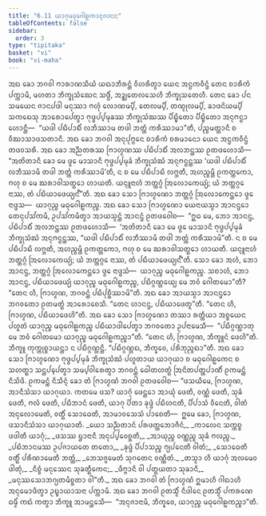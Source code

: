 ```yaml
---
title: "6.11 ᨿᩣᨣᩩᨾᨵᩩᨣᩮᩤᩊᨠᩣᨶᩩᨩᩣᨶᨶ"
tableOfContents: false
sidebar:
  order: 3
type: "tipitaka"
basket: "vi"
book: "vi-maha"
---
```



<DynamicBreadcrumb />

<Division number="282" book="vi-maha">

<Paragraph number="1278" book="vi-maha">
ᩋᨳ ᨡᩮᩣ ᨽᨣᩅᩤ ᨻᩣᩁᩣᨱᩈᩥᨿᩴ ᨿᨳᩣᨽᩥᩁᨶ᩠ᨲᩴ ᩅᩥᩉᩁᩥᨲ᩠ᩅᩣ ᨿᩮᨶ ᩋᨶ᩠ᨵᨠᩅᩥᨶ᩠ᨴᩴ ᨲᩮᨶ ᨧᩣᩁᩥᨠᩴ ᨸᨠ᩠ᨠᩣᨾᩥ, ᨾᩉᨲᩣ ᨽᩥᨠ᩠ᨡᩩᩈᩴᨥᩮᨶ ᩈᨴ᩠ᨵᩥᩴ, ᩋᨯ᩠ᨰᨲᩮᩃᩈᩮᩉᩥ ᨽᩥᨠ᩠ᨡᩩᩈᨲᩮᩉᩥ. ᨲᩮᨶ ᨡᩮᩣ ᨸᨶ ᩈᨾᨿᩮᨶ ᨩᩣᨶᨸᨴᩤ ᨾᨶᩩᩔᩣ ᨻᩉᩩᩴ ᩃᩮᩣᨱᨾ᩠ᨸᩥ, ᨲᩮᩃᨾ᩠ᨸᩥ, ᨲᨱ᩠ᨯᩩᩃᨾ᩠ᨸᩥ, ᨡᩣᨴᨶᩦᨿᨾ᩠ᨸᩥ ᩈᨠᨭᩮᩈᩩ ᩋᩣᩁᩮᩣᨸᩮᨲ᩠ᩅᩣ ᨻᩩᨴ᩠ᨵᨸ᩠ᨸᨾᩩᨡᩔ ᨽᩥᨠ᩠ᨡᩩᩈᩴᨥᩔ ᨸᩥᨭ᩠ᨮᩥᨲᩮᩣ ᨸᩥᨭ᩠ᨮᩥᨲᩮᩣ ᩋᨶᩩᨻᨶ᩠ᨵᩣ ᩉᩮᩣᨶ᩠ᨲᩥ—  “ᨿᨴᩤ ᨸᨭᩥᨸᩣᨭᩥᩴ ᩃᨽᩥᩔᩣᨾ ᨲᨴᩤ ᨽᨲ᩠ᨲᩴ ᨠᩁᩥᩔᩣᨾᩣ”ᨲᩥ, ᨸᨬ᩠ᨧᨾᨲ᩠ᨲᩣᨶᩥ ᨧ ᩅᩥᨥᩣᩈᩣᨴᩈᨲᩣᨶᩥ.
</Paragraph>

<Paragraph number="1279" book="vi-maha">
ᩋᨳ ᨡᩮᩣ ᨽᨣᩅᩤ ᩋᨶᩩᨸᩩᨻ᩠ᨻᩮᨶ ᨧᩣᩁᩥᨠᩴ ᨧᩁᨾᩣᨶᩮᩣ ᨿᩮᨶ ᩋᨶ᩠ᨵᨠᩅᩥᨶ᩠ᨴᩴ ᨲᨴᩅᩈᩁᩥ. ᩋᨳ ᨡᩮᩣ ᩋᨬ᩠ᨬᨲᩁᩔ ᨻᩕᩣᩉ᩠ᨾᨱᩔ ᨸᨭᩥᨸᩣᨭᩥᩴ ᩋᩃᨽᨶ᩠ᨲᩔ ᩑᨲᨴᩉᩮᩣᩈᩥ—  “ᩋᨲᩦᨲᩣᨶᩥ ᨡᩮᩣ ᨾᩮ ᨴ᩠ᩅᩮ ᨾᩣᩈᩣᨶᩥ ᨻᩩᨴ᩠ᨵᨸ᩠ᨸᨾᩩᨡᩴ ᨽᩥᨠ᩠ᨡᩩᩈᩴᨥᩴ ᩋᨶᩩᨻᨶ᩠ᨵᨶ᩠ᨲᩔ ‘ᨿᨴᩤ ᨸᨭᩥᨸᩣᨭᩥᩴ ᩃᨽᩥᩔᩣᨾᩥ ᨲᨴᩤ ᨽᨲ᩠ᨲᩴ ᨠᩁᩥᩔᩣᨾᩦ’ᨲᩥ, ᨶ ᨧ ᨾᩮ ᨸᨭᩥᨸᩣᨭᩥ ᩃᨻ᩠ᨽᨲᩥ, ᩋᩉᨬ᩠ᨧᨾ᩠ᩉᩥ ᩑᨠᨲ᩠ᨲᨠᩮᩣ, ᨻᩉᩩ ᨧ ᨾᩮ ᨥᩁᩣᩅᩤᩈᨲ᩠ᨳᩮᩣ ᩉᩣᨿᨲᩥ. ᨿᨶ᩠ᨶᩪᨶᩣᩉᩴ ᨽᨲ᩠ᨲᨣ᩠ᨣᩴ ᩒᩃᩮᩣᨠᩮᨿ᩠ᨿᩴ; ᨿᩴ ᨽᨲ᩠ᨲᨣ᩠ᨣᩮ ᨶᩣᩔ, ᨲᩴ ᨸᨭᩥᨿᩣᨴᩮᨿ᩠ᨿᨶ᩺”ᨲᩥ. ᩋᨳ ᨡᩮᩣ ᩈᩮᩣ ᨻᩕᩣᩉ᩠ᨾᨱᩮᩣ ᨽᨲ᩠ᨲᨣ᩠ᨣᩴ ᩒᩃᩮᩣᨠᩮᨶ᩠ᨲᩮᩣ ᨴ᩠ᩅᩮ ᨶᩣᨴ᩠ᨴᩈ—  ᨿᩣᨣᩩᨬ᩠ᨧ ᨾᨵᩩᨣᩮᩤᩊᨠᨬ᩠ᨧ. ᩋᨳ ᨡᩮᩣ ᩈᩮᩣ ᨻᩕᩣᩉ᩠ᨾᨱᩮᩣ ᨿᩮᨶᩣᨿᩈ᩠ᨾᩣ ᩋᩣᨶᨶ᩠ᨴᩮᩣ ᨲᩮᨶᩩᨸᩈᩘᨠᨾᩥ, ᩏᨸᩈᩘᨠᨾᩥᨲ᩠ᩅᩣ ᩋᩣᨿᩈ᩠ᨾᨶ᩠ᨲᩴ ᩋᩣᨶᨶ᩠ᨴᩴ ᩑᨲᨴᩅᩮᩤᨧ—  “ᩍᨵ ᨾᩮ, ᨽᩮᩣ ᩋᩣᨶᨶ᩠ᨴ, ᨸᨭᩥᨸᩣᨭᩥᩴ ᩋᩃᨽᨶ᩠ᨲᩔ ᩑᨲᨴᩉᩮᩣᩈᩥ—  ‘ᩋᨲᩦᨲᩣᨶᩥ ᨡᩮᩣ ᨾᩮ ᨴ᩠ᩅᩮ ᨾᩣᩈᩣᨶᩥ ᨻᩩᨴ᩠ᨵᨸ᩠ᨸᨾᩩᨡᩴ ᨽᩥᨠ᩠ᨡᩩᩈᩴᨥᩴ ᩋᨶᩩᨻᨶ᩠ᨵᨶ᩠ᨲᩔ, “ᨿᨴᩤ ᨸᨭᩥᨸᩣᨭᩥᩴ ᩃᨽᩥᩔᩣᨾᩥ ᨲᨴᩤ ᨽᨲ᩠ᨲᩴ ᨠᩁᩥᩔᩣᨾᩦ”ᨲᩥ. ᨶ ᨧ ᨾᩮ ᨸᨭᩥᨸᩣᨭᩥ ᩃᨻ᩠ᨽᨲᩥ, ᩋᩉᨬ᩠ᨧᨾ᩠ᩉᩥ ᩑᨠᨲ᩠ᨲᨠᩮᩣ, ᨻᩉᩩ ᨧ ᨾᩮ ᨥᩁᩣᩅᩤᩈᨲ᩠ᨳᩮᩣ ᩉᩣᨿᨲᩥ. ᨿᨶ᩠ᨶᩪᨶᩣᩉᩴ ᨽᨲ᩠ᨲᨣ᩠ᨣᩴ ᩒᩃᩮᩣᨠᩮᨿ᩠ᨿᩴ; ᨿᩴ ᨽᨲ᩠ᨲᨣ᩠ᨣᩮ ᨶᩣᩔ, ᨲᩴ ᨸᨭᩥᨿᩣᨴᩮᨿ᩠ᨿᨶ᩺’ᨲᩥ. ᩈᩮᩣ ᨡᩮᩣ ᩋᩉᩴ, ᨽᩮᩣ ᩋᩣᨶᨶ᩠ᨴ, ᨽᨲ᩠ᨲᨣ᩠ᨣᩴ ᩒᩃᩮᩣᨠᩮᨶ᩠ᨲᩮᩣ ᨴ᩠ᩅᩮ ᨶᩣᨴ᩠ᨴᩈᩴ—  ᨿᩣᨣᩩᨬ᩠ᨧ ᨾᨵᩩᨣᩮᩤᩊᨠᨬ᩠ᨧ. ᩈᨧᩣᩉᩴ, ᨽᩮᩣ ᩋᩣᨶᨶ᩠ᨴ, ᨸᨭᩥᨿᩣᨴᩮᨿ᩠ᨿᩴ ᨿᩣᨣᩩᨬ᩠ᨧ ᨾᨵᩩᨣᩮᩤᩊᨠᨬ᩠ᨧ, ᨸᨭᩥᨣ᩠ᨣᨱ᩠ᩉᩮᨿ᩠ᨿ ᨾᩮ ᨽᩅᩴ ᨣᩮᩤᨲᨾᩮᩣ”ᨲᩥ? “ᨲᩮᨶ ᩉᩥ, ᨻᩕᩣᩉ᩠ᨾᨱ, ᨽᨣᩅᨶ᩠ᨲᩴ ᨸᨭᩥᨸᩩᨧ᩠ᨨᩥᩔᩣᨾᩦ”ᨲᩥ. ᩋᨳ ᨡᩮᩣ ᩋᩣᨿᩈ᩠ᨾᩣ ᩋᩣᨶᨶ᩠ᨴᩮᩣ ᨽᨣᩅᨲᩮᩣ ᩑᨲᨾᨲ᩠ᨳᩴ ᩋᩣᩁᩮᩣᨧᩮᩈᩥ. “ᨲᩮᨶ ᩉᩣᨶᨶ᩠ᨴ, ᨸᨭᩥᨿᩣᨴᩮᨲᩪ”ᨲᩥ. “ᨲᩮᨶ ᩉᩥ, ᨻᩕᩣᩉ᩠ᨾᨱ, ᨸᨭᩥᨿᩣᨴᩮᩉᩦ”ᨲᩥ.
</Paragraph>

<Paragraph number="1280" book="vi-maha">
ᩋᨳ ᨡᩮᩣ ᩈᩮᩣ ᨻᩕᩣᩉ᩠ᨾᨱᩮᩣ ᨲᩔᩣ ᩁᨲ᩠ᨲᩥᨿᩣ ᩋᨧ᩠ᨧᨿᩮᨶ ᨸᩉᩪᨲᩴ ᨿᩣᨣᩩᨬ᩠ᨧ ᨾᨵᩩᨣᩮᩤᩊᨠᨬ᩠ᨧ ᨸᨭᩥᨿᩣᨴᩤᨸᩮᨲ᩠ᩅᩣ ᨽᨣᩅᨲᩮᩣ ᩏᨸᨶᩣᨾᩮᩈᩥ—  “ᨸᨭᩥᨣ᩠ᨣᨱ᩠ᩉᩣᨲᩩ ᨾᩮ ᨽᩅᩴ ᨣᩮᩤᨲᨾᩮᩣ ᨿᩣᨣᩩᨬ᩠ᨧ ᨾᨵᩩᨣᩮᩤᩊᨠᨬ᩠ᨧᩣ”ᨲᩥ. “ᨲᩮᨶ ᩉᩥ, ᨻᩕᩣᩉ᩠ᨾᨱ, ᨽᩥᨠ᩠ᨡᩪᨶᩴ ᨴᩮᩉᩦ”ᨲᩥ. ᨽᩥᨠ᩠ᨡᩪ ᨠᩩᨠ᩠ᨠᩩᨧ᩠ᨧᩣᨿᨶ᩠ᨲᩣ ᨶ ᨸᨭᩥᨣ᩠ᨣᨱ᩠ᩉᨶ᩠ᨲᩥ. “ᨸᨭᩥᨣ᩠ᨣᨱ᩠ᩉᨳ, ᨽᩥᨠ᩠ᨡᩅᩮ, ᨸᩁᩥᨽᩩᨬ᩠ᨩᨳᩣ”ᨲᩥ. ᩋᨳ ᨡᩮᩣ ᩈᩮᩣ ᨻᩕᩣᩉ᩠ᨾᨱᩮᩣ ᨻᩩᨴ᩠ᨵᨸ᩠ᨸᨾᩩᨡᩴ ᨽᩥᨠ᩠ᨡᩩᩈᩴᨥᩴ ᨸᩉᩪᨲᩣᨿ ᨿᩣᨣᩩᨿᩣ ᨧ ᨾᨵᩩᨣᩮᩤᩊᨠᩮᨶ ᨧ ᩈᩉᨲ᩠ᨳᩣ ᩈᨶ᩠ᨲᨸ᩠ᨸᩮᨲ᩠ᩅᩣ ᩈᨾ᩠ᨸᩅᩤᩁᩮᨲ᩠ᩅᩣ ᨽᨣᩅᨶ᩠ᨲᩴ ᨵᩮᩤᨲᩉᨲ᩠ᨳᩴ ᩒᨶᩦᨲᨸᨲ᩠ᨲᨸᩣᨱᩥᩴ ᩑᨠᨾᨶ᩠ᨲᩴ ᨶᩥᩈᩦᨴᩥ. ᩑᨠᨾᨶ᩠ᨲᩴ ᨶᩥᩈᩥᨶ᩠ᨶᩴ ᨡᩮᩣ ᨲᩴ ᨻᩕᩣᩉ᩠ᨾᨱᩴ ᨽᨣᩅᩤ ᩑᨲᨴᩅᩮᩤᨧ—
</Paragraph>

<Paragraph number="1281" book="vi-maha">
“ᨴᩈᨿᩥᨾᩮ, ᨻᩕᩣᩉ᩠ᨾᨱ, ᩋᩣᨶᩥᩈᩴᩈᩣ ᨿᩣᨣᩩᨿᩣ. ᨠᨲᨾᩮ ᨴᩈ? ᨿᩣᨣᩩᩴ ᨴᩮᨶ᩠ᨲᩮᩣ ᩋᩣᨿᩩᩴ ᨴᩮᨲᩥ, ᩅᨱ᩠ᨱᩴ ᨴᩮᨲᩥ, ᩈᩩᨡᩴ ᨴᩮᨲᩥ, ᨻᩃᩴ ᨴᩮᨲᩥ, ᨸᨭᩥᨽᩣᨶᩴ ᨴᩮᨲᩥ, ᨿᩣᨣᩩ ᨸᩦᨲᩣ ᨡᩩᨴ᩠ᨴᩴ ᨸᨭᩥᩉᨶᨲᩥ, ᨸᩥᨸᩣᩈᩴ ᩅᩥᨶᩮᨲᩥ, ᩅᩤᨲᩴ ᩋᨶᩩᩃᩮᩣᨾᩮᨲᩥ, ᩅᨲ᩠ᨳᩥᩴ ᩈᩮᩣᨵᩮᨲᩥ, ᩋᩣᨾᩣᩅᩈᩮᩈᩴ ᨸᩣᨧᩮᨲᩥ—  ᩍᨾᩮ ᨡᩮᩣ, ᨻᩕᩣᩉ᩠ᨾᨱ, ᨴᩈᩣᨶᩥᩈᩴᩈᩣ ᨿᩣᨣᩩᨿᩣᨲᩥ.
</Paragraph>

<Paragraph number="1282" type="verses" book="vi-maha">
_ᨿᩮᩣ ᩈᨬ᩠ᨬᨲᩣᨶᩴ ᨸᩁᨴᨲ᩠ᨲᨽᩮᩣᨩᩥᨶᩴ,_  
_ᨠᩣᩃᩮᨶ ᩈᨠ᩠ᨠᨧ᩠ᨧ ᨴᨴᩤᨲᩥ ᨿᩣᨣᩩᩴ;_  
_ᨴᩈᩔ ᨮᩣᨶᩣᨶᩥ ᩋᨶᩩᨸ᩠ᨸᩅᩮᨧ᩠ᨨᨲᩥ,_  
_ᩋᩣᨿᩩᨬ᩠ᨧ ᩅᨱ᩠ᨱᨬ᩠ᨧ ᩈᩩᨡᩴ ᨻᩃᨬ᩠ᨧ._  

</Paragraph>

<Paragraph number="1283" type="verses" book="vi-maha">
_ᨸᨭᩥᨽᩣᨶᨾᩔ ᩏᨸᨩᩣᨿᨲᩮ ᨲᨲᩮᩣ,_  
_ᨡᩩᨴ᩠ᨴᩴ ᨸᩥᨸᩣᩈᨬ᩠ᨧ ᨻ᩠ᨿᨸᨶᩮᨲᩥ ᩅᩤᨲᩴ;_  
_ᩈᩮᩣᨵᩮᨲᩥ ᩅᨲ᩠ᨳᩥᩴ ᨸᩁᩥᨱᩣᨾᩮᨲᩥ ᨽᨲ᩠ᨲᩴ,_  
_ᨽᩮᩈᨩ᩠ᨩᨾᩮᨲᩴ ᩈᩩᨣᨲᩮᨶ ᩅᨱ᩠ᨱᩥᨲᩴ._  

</Paragraph>

<Paragraph number="1284" type="verses" book="vi-maha">
_ᨲᩈ᩠ᨾᩣ ᩉᩥ ᨿᩣᨣᩩᩴ ᩋᩃᨾᩮᩅ ᨴᩤᨲᩩᩴ,_  
_ᨶᩥᨧ᩠ᨧᩴ ᨾᨶᩩᩔᩮᨶ ᩈᩩᨡᨲ᩠ᨳᩥᨠᩮᨶ;_  
_ᨴᩥᨻ᩠ᨻᩣᨶᩥ ᩅᩤ ᨸᨲ᩠ᨳᨿᨲᩣ ᩈᩩᨡᩣᨶᩥ,_  
_ᨾᨶᩩᩔᩈᩮᩣᨽᨣ᩠ᨿᨲᨾᩥᨧ᩠ᨨᨲᩣ ᩅᩤ”ᨲᩥ._  

</Paragraph>

<Paragraph number="1285" book="vi-maha">
ᩋᨳ ᨡᩮᩣ ᨽᨣᩅᩤ ᨲᩴ ᨻᩕᩣᩉ᩠ᨾᨱᩴ ᩍᨾᩣᩉᩥ ᨣᩤᨳᩣᩉᩥ ᩋᨶᩩᨾᩮᩣᨴᩥᨲ᩠ᩅᩣ ᩏᨭ᩠ᨮᩣᨿᩣᩈᨶᩣ ᨸᨠ᩠ᨠᩣᨾᩥ. ᩋᨳ ᨡᩮᩣ ᨽᨣᩅᩤ ᩑᨲᩈ᩠ᨾᩥᩴ ᨶᩥᨴᩤᨶᩮ ᩑᨲᩈ᩠ᨾᩥᩴ ᨸᨠᩁᨱᩮ ᨵᨾ᩠ᨾᩥᩴ ᨠᨳᩴ ᨠᨲ᩠ᩅᩣ ᨽᩥᨠ᩠ᨡᩪ ᩋᩣᨾᨶ᩠ᨲᩮᩈᩥ—  “ᩋᨶᩩᨩᩣᨶᩣᨾᩥ, ᨽᩥᨠ᩠ᨡᩅᩮ, ᨿᩣᨣᩩᨬ᩠ᨧ ᨾᨵᩩᨣᩮᩤᩊᨠᨬ᩠ᨧᩣ”ᨲᩥ.
</Paragraph>
</Division>
